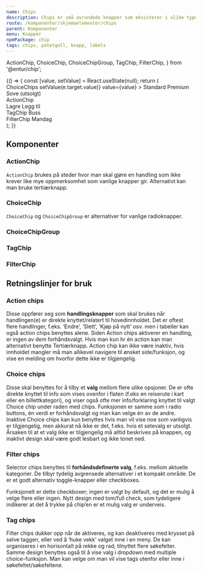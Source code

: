 ```yaml
---
name: Chips
description: Chips er små avrundede knapper som eksisterer i ulike typer; Action chips og Choice chips (med eller uten ikon), samt Filter chips og tags.
route: /komponenter/skjemaelementer/chips
parent: Komponenter
menu: Knapper
npmPackage: chip
tags: chips, potetgull, knapp, labels
---
```


  ActionChip,
  ChoiceChip,
  ChoiceChipGroup,
  TagChip,
  FilterChip,
} from '@entur/chip';

<PageHeader />

<Playground>
  {() => {
    const [value, setValue] = React.useState(null);
    return (
      <div
        style={{
          display: 'grid',
          gridTemplateColumns: '1fr 1fr',
          gridGap: '1rem',
        }}
      >
        <div>
          <Label>ChoiceChips</Label>
          <ChoiceChipGroup
            name="city"
            label="Velg setekategori"
            onChange={e => setValue(e.target.value)}
            value={value}
          >
            <ChoiceChip value="standard">Standard</ChoiceChip>
            <ChoiceChip value="premium">Premium</ChoiceChip>
            <ChoiceChip value="sove" disabled>
              Sove (utsolgt)
            </ChoiceChip>
          </ChoiceChipGroup>
        </div>
        <div>
          <Label>ActionChip</Label>
          <div style={{ display: 'flex' }}>
            <ActionChip style={{ marginRight: '1rem' }}>Lagre</ActionChip>
            <ActionChip style={{ marginRight: '1rem' }}>
              Legg til <AddIcon />
            </ActionChip>
          </div>
        </div>
        <div>
          <Label>TagChip</Label>
          <TagChip>Buss</TagChip>
        </div>
        <div>
          <Label>FilterChip</Label>
          <FilterChip value="mandag">Mandag</FilterChip>
        </div>
      </div>
    );
  }}
</Playground>

## Komponenter

### ActionChip

<ImportStatement imports="ActionChip" />
<Props of={ActionChip} />

`ActionChip` brukes på steder hvor man skal gjøre en handling som ikke krever like mye oppmerksomhet som vanlige knapper gir.
Alternativt kan man bruke tertiærknapp.

### ChoiceChip

<ImportStatement imports="ChoiceChip" />
<Props of={ChoiceChip} />

`ChoiceChip` og `ChoiceChipGroup` er alternativer for vanlige radioknapper.

### ChoiceChipGroup

<ImportStatement imports="ChoiceChipGroup" />
<Props of={ChoiceChipGroup} />

### TagChip

<ImportStatement imports="TagChip" />
<Props of={TagChip} />

### FilterChip

<ImportStatement imports="FilterChip" />
<Props of={FilterChip} />

## Retningslinjer for bruk

### Action chips

Disse oppfører seg som **handlingsknapper** som skal brukes når handlingen(e) er direkte knyttet/relatert til hovedinnholdet.
Det er oftest flere handlinger, f.eks. ‘Endre’, ‘Slett’, ‘Kjøp på nytt’ osv. men i tabeller kan også action chips benyttes alene.
Siden Action chips aktiverer en handling, er ingen av dem forhåndsvalgt. Hvis man kun hr én action kan man alternativt benytte Tertiærknapp.
Action chip kan ikke være inaktiv, hvis innholdet mangler må man allikevel navigere til ønsket side/funksjon,
og vise en melding om hvorfor dette ikke er tilgjengelig.

### Choice chips

Disse skal benyttes for å tilby et **valg** mellom flere ulike opsjoner.
De er ofte direkte knyttet til info som vises ovenfor i flaten (f.eks en reiserute i kart eller en billettkategori),
og viser også ofte mer info/forklaring knyttet til valgt Choice chip under raden med chips. Funksjonen er samme som i radio buttons,
én verdi er forhåndsvalgt og man kan velge én av de andre. Inaktive Choice chips kan kun benyttes hvis man vil vise noe som vanligvis er tilgjengelig,
men akkurat nå ikke er det, f.eks. hvis et setevalg er utsolgt. Årsaken til at et valg ikke er tilgjengelig må alltid beskrives på knappen,
og inaktivt design skal være godt lesbart og ikke tonet ned.

### Filter chips

Selector chips benyttes til **forhåndsdefinerte valg**, f.eks. mellom aktuelle kategorier.
De tilbyr tydelig avgrensede alternativer i et kompakt område. De er et godt alternativ toggle-knapper eller checkboxes.

Funksjonelt er dette checkboxer; ingen er valgt by default, og det er mulig å velge flere eller ingen.
Nytt design med tom/full check, som tydeligere indikerer at det å trykke på chip’en er et mulig valg er underveis.

### Tag chips

Filter chips dukker opp når de aktiveres, og kan deaktiveres med krysset på selve taggen,
eller ved å ‘huke vekk’ valget inne i en meny. De kan organiseres i en horisontalt på rekke og rad, tilnyttet flere søkefelter.
Samme design benyttes også til å vise valg i dropdown med multiple choice-funksjon.
Man kan velge om man vil vise tags utenfor eller inne i søkefeltet/søkefeltene.
